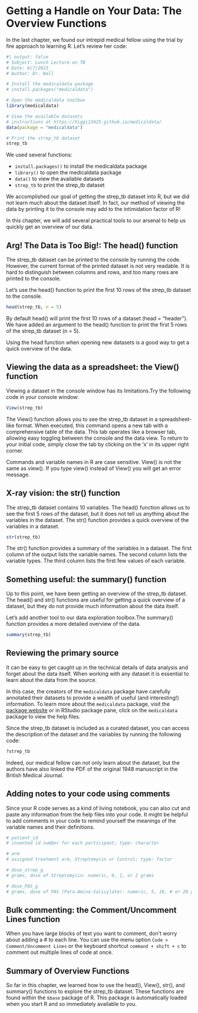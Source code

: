 # Getting a Handle on Your Data: The Overview Functions

In the last chapter, we found our intrepid medical fellow using the trial by fire approach to learning R. Let's review her code:

```{r} 
#| output: false
# Subject: Lunch Lecture on TB
# Date: 6/7/2023
# Author: Dr. Wall

# Install the medicaldata package
# install.packages("medicaldata")

# Open the medicaldata toolbox
library(medicaldata)

# View the available datasets
# instructions at https://higgi13425.github.io/medicaldata/
data(package = "medicaldata")

# Print the strep_tb dataset
strep_tb
```

We used several functions:

- `install.packages()` to install the medicaldata package
- `library()` to open the medicaldata package
- `data()` to view the available datasets
- `strep_tb` to print the strep_tb dataset

We accomplished our goal of getting the strep_tb dataset into R, but we did not learn much about the dataset itself. In fact, our method of viewing the data by printing it to the console may add to the intimidation factor of R! 

In this chapter, we will add several practical tools to our arsenal to help us quickly get an overview of our data. 

## Arg! The Data is Too Big!: The head() function

The strep_tb dataset can be printed to the console by running the code. However, the current format of the printed dataset is not very readable. It is hard to distinguish between columns and rows, and too many rows are printed to the console.

Let's use the head() function to print the first 10 rows of the strep_tb dataset to the console.

```{r}
head(strep_tb, n = 5)
```

By default head() will print the first 10 rows of a dataset (head = "header"). We have added an argument to the head() function to print the first 5 rows of the strep_tb dataset (n = 5).

Using the head function when opening new datasets is a good way to get a quick overview of the data. 

## Viewing the data as a spreadsheet: the View() function

Viewing a dataset in the console window has its limitations.Try the following code in your console window:

```r
View(strep_tb)
```

 The View() function allows you to see the strep_tb dataset in a spreadsheet-like format. When executed, this command opens a new tab with a comprehensive table of the data. This tab operates like a browser tab, allowing easy toggling between the console and the data view. To return to your initial code, simply close the tab by clicking on the 'x' in its upper right corner.

::: {.callout-warning}
Commands and variable names in R are case sensitive. View() is not the same as view(). If you type view() instead of View() you will get an error message.
:::

## X-ray vision: the str() function

The strep_tb dataset contains 10 variables. The head() function allows us to see the first 5 rows of the dataset, but it does not tell us anything about the variables in the dataset. The str() function provides a quick overview of the variables in a dataset.

```{r}
str(strep_tb)
```

The str() function provides a summary of the variables in a dataset. The first column of the output lists the variable names. The second column lists the variable types. The third column lists the first few values of each variable. 

## Something useful: the summary() function

Up to this point, we have been getting an overview of the strep_tb dataset. The head() and str() functions are useful for getting a quick overview of a dataset, but they do not provide much information about the data itself. 

Let's add another tool to our data exploration toolbox.The summary() function provides a more detailed overview of the data.

```{r}
summary(strep_tb)
```

## Reviewing the primary source

It can be easy to get caught up in the technical details of data analysis and forget about the data itself. When working with any dataset it is essential to learn about the data from the source.

In this case, the creators of the `medicaldata` package have carefully annotated their datasets to provide a wealth of useful (and interesting!) information. To learn more about the `medicaldata` package, visit the [package website](https://higgi13425.github.io/medicaldata/) or in RStudio package pane, click on the `medicaldata` package to view the help files.

Since the strep_tb dataset is included as a curated dataset, you can access the description of the dataset and the variables by running the following code:

```{r}
?strep_tb
```

Indeed, our medical fellow can not only learn about the dataset, but the authors have also linked the PDF of the original 1948 manuscript in the British Medical Journal.

## Adding notes to your code using comments

Since your R code serves as a kind of living notebook, you can also cut and paste any information from the help files into your code. It might be helpful to add comments in your code to remind yourself the meanings of the variable names and their definitions. 

```{r}

# patient_id
# invented id number for each participant; type: character

# arm
# assigned treatment arm, Streptomycin or Control; type: factor

# dose_strep_g
# grams, dose of Streptomycin: numeric, 0, 1, or 2 grams

# dose_PAS_g
# grams, dose of PAS (Para-Amino-Salicylate): numeric, 5, 10, # or 20 grams. Note that no one in this intial study (study A) # received PAS. This was added for combination therapy in # studies B and C, as reported in 1952.

```

## Bulk commenting: the Comment/Uncomment Lines function

When you have large blocks of text you want to comment, don't worry about adding a # to each line. You can use the menu option `Code > Comment/Uncomment Lines` or the keyboard shortcut `command + shift + c` to comment out multiple lines of code at once.

## Summary of Overview Functions

So far in this chapter, we learned how to use the head(), View(), str(), and summary() functions to explore the strep_tb dataset. These functions are found within the s`base` package of R. This package is automatically loaded when you start R and so immediately available to you.